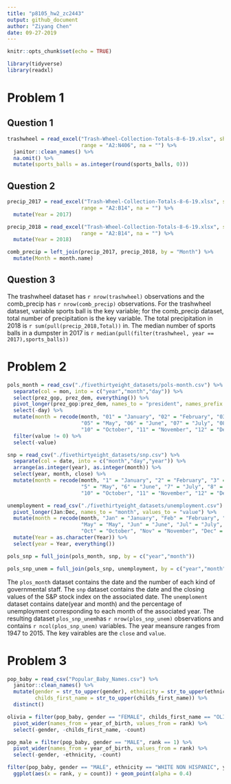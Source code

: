 ```yaml
---
title: "p8105_hw2_zc2443"
output: github_document
author: "Ziyang Chen"
date: 09-27-2019
---
```


```r
knitr::opts_chunk$set(echo = TRUE)

library(tidyverse)
library(readxl)
```

# Problem 1

## Question 1
```r
trashwheel = read_excel("Trash-Wheel-Collection-Totals-8-6-19.xlsx", sheet = "Mr. Trash Wheel",
                        range = "A2:N406", na = "") %>%
  janitor::clean_names() %>%
  na.omit() %>% 
  mutate(sports_balls = as.integer(round(sports_balls, 0)))
```

## Question 2
```r
precip_2017 = read_excel("Trash-Wheel-Collection-Totals-8-6-19.xlsx", sheet = "2017 Precipitation",
                        range = "A2:B14", na = "") %>% 
  mutate(Year = 2017)

precip_2018 = read_excel("Trash-Wheel-Collection-Totals-8-6-19.xlsx", sheet = "2018 Precipitation",
                        range = "A2:B14", na = "") %>% 
  mutate(Year = 2018)

comb_precip = left_join(precip_2017, precip_2018, by = "Month") %>% 
  mutate(Month = month.name)
```

## Question 3
The trashwheel dataset has `r nrow(trashwheel)` observations and the comb_precip has `r nrow(comb_precip)` observations. For the trashwheel dataset, variable sports ball is the key variable; for the comb_precip dataset, total number of precipitation is the key variable. The total precipitation in 2018 is `r sum(pull(precip_2018,Total))` in. The median number of sports balls in a dumpster in 2017 is `r median(pull(filter(trashwheel, year == 2017),sports_balls))`

# Problem 2
```r
pols_month = read_csv("./fivethirtyeight_datasets/pols-month.csv") %>% 
  separate(col = mon, into = c("year","month","day")) %>%
  select(prez_gop, prez_dem, everything()) %>% 
  pivot_longer(prez_gop:prez_dem, names_to = "president", names_prefix = "prez_") %>% 
  select(-day) %>% 
  mutate(month = recode(month, "01" = "January", "02" = "February", "03" = "March", "04" = "April",
                        "05" = "May", "06" = "June", "07" = "July", "08" = "August", "09" = "September",
                        "10" = "October", "11" = "November", "12" = "December")) %>% 
  filter(value != 0) %>% 
  select(-value)

snp = read_csv("./fivethirtyeight_datasets/snp.csv") %>% 
  separate(col = date, into = c("month","day","year")) %>% 
  arrange(as.integer(year), as.integer(month)) %>% 
  select(year, month, close) %>% 
  mutate(month = recode(month, "1" = "January", "2" = "February", "3" = "March", "4" = "April",
                        "5" = "May", "6" = "June", "7" = "July", "8" = "August", "9" = "September",
                        "10" = "October", "11" = "November", "12" = "December"))

unemployment = read_csv("./fivethirtyeight_datasets/unemployment.csv") %>% 
  pivot_longer(Jan:Dec, names_to = "month", values_to = "value") %>% 
  mutate(month = recode(month, "Jan" = "January", "Feb" = "February", "Mar" = "March", "Apr" = "April",
                        "May" = "May", "Jun" = "June", "Jul" = "July", "Aug" = "August", "Sep" = "September",
                        "Oct" = "October", "Nov" = "November", "Dec" = "December")) %>%
  mutate(Year = as.character(Year)) %>% 
  select(year = Year, everything())

pols_snp = full_join(pols_month, snp, by = c("year","month"))

pols_snp_unem = full_join(pols_snp, unemployment, by = c("year","month"))
```

The `plos_month` dataset contains the date and the number of each kind of governmental staff. The `snp` dataset contains the date and the closing values of the S&P stock index on the associated date. The `unemploment` dataset contains date(year and month) and the percentage of unemployment corresponding to each month of the associated year. The resulting dataset `plos_snp_unem`has `r nrow(plos_snp_unem)` observations and contains `r ncol(plos_snp_unem)` variables. The year meansure ranges from 1947 to 2015. The key vairables are the `close` and `value`.

# Problem 3
```r
pop_baby = read_csv("Popular_Baby_Names.csv") %>% 
  janitor::clean_names() %>% 
  mutate(gender = str_to_upper(gender), ethnicity = str_to_upper(ethnicity),
         childs_first_name = str_to_upper(childs_first_name)) %>% 
  distinct()

olivia = filter(pop_baby, gender == "FEMALE", childs_first_name == "OLIVIA") %>% 
  pivot_wider(names_from = year_of_birth, values_from = rank) %>% 
  select(-gender, -childs_first_name, -count)

pop_male = filter(pop_baby, gender == "MALE", rank == 1) %>% 
  pivot_wider(names_from = year_of_birth, values_from = rank) %>% 
  select(-gender, -ethnicity, -count)

filter(pop_baby, gender == "MALE", ethnicity == "WHITE NON HISPANIC", year_of_birth == 2016) %>% 
  ggplot(aes(x = rank, y = count)) + geom_point(alpha = 0.4)
```

